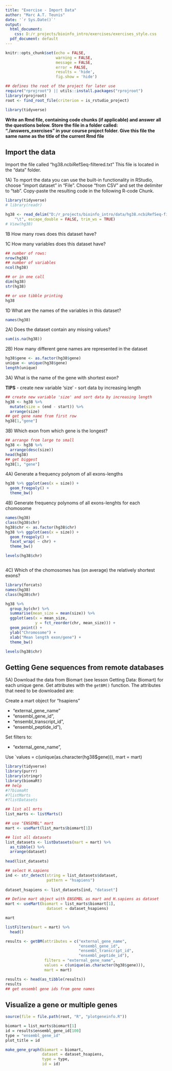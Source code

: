 ```yaml
---
title: "Exercise - Import Data"
author: "Marc A.T. Teunis"
date: '`r Sys.Date()`'
output:
  html_document:
    css: D:/r_projects/bioinfo_intro/exercises/exercises_style.css
  pdf_document: default
---
```


```r
knitr::opts_chunk$set(echo = FALSE, 
                      warning = FALSE, 
                      message = FALSE, 
                      error = FALSE,
                      results = 'hide',
                      fig.show = 'hide')
```

```r
## defines the root of the project for later use
require("rprojroot") || utils::install.packages("rprojroot")
library(rprojroot)
root <- find_root_file(criterion = is_rstudio_project)
```

```r
library(tidyverse)

```

__Write an Rmd file, containing code chunks (if applicable) and answer all the questions below. Store the file in a folder called: "./answers_exercises" in your course project folder. Give this file the same name as the title of the current Rmd file__

## Import the data
Import the file called "hg38.ncbiRefSeq-filtered.txt" This file is located in the "data" folder.

1A) To mport the data you can use the built-in functionality in RStudio, choose "import dataset" in "File". Choose "from CSV" and set the delimiter to "tab". Copy-paste the resulting code in the following R-code Chunk.

```r
library(tidyverse)
# library(readr)

hg38 <- read_delim("D:/r_projects/bioinfo_intro/data/hg38.ncbiRefSeq-filtered.txt", 
    "\t", escape_double = FALSE, trim_ws = TRUE)
# View(hg38)

```

1B How many rows does this dataset have?

1C How many variables does this dataset have?
```r
## number of rows:
nrow(hg38)
## number of variables
ncol(hg38)

## or in one call
dim(hg38)
str(hg38)

## or use tibble printing
hg38

```

1D What are the names of the variables in this dataset?
```r
names(hg38)
```

2A) Does the dataset contain any missing values?
```r
sum(is.na(hg38))
```

2B) How many different gene names are represented in the dataset
```r
hg38$gene <- as.factor(hg38$gene)
unique <- unique(hg38$gene)
length(unique)
```

3A) What is the name of the gene with shortest exon?

**TIPS**
 - create new variable 'size'
 - sort data by increasing length
```r
## create new variable 'size' and sort data by increasing length
hg38 <- hg38 %>% 
  mutate(size = (end - start)) %>%
  arrange(size)
## get gene name from first row
hg38[1,"gene"]
```

3B) Which exon from which gene is the longest?
```r
## arrange from large to small
hg38 <- hg38 %>%
  arrange(desc(size))
head(hg38)
## get biggest
hg38[1, "gene"]
```


4A) Generate a frequency polynom of all exons-lengths
```r
hg38 %>% ggplot(aes(x = size)) +
  geom_freqpoly() +
  theme_bw()
```

4B) Generate frequency polynoms of all exons-lenghts for each chomosome
```r
names(hg38)
class(hg38$chr)
hg38$chr <- as.factor(hg38$chr)
hg38 %>% ggplot(aes(x = size)) +
  geom_freqpoly() +
  facet_wrap( ~ chr) +
  theme_bw()

levels(hg38$chr)



```

4C) Which of the chomosomes has (on average) the relatively shortest exons?
```r

library(forcats)
names(hg38)
class(hg38$chr)

hg38 %>%
  group_by(chr) %>%
  summarise(mean_size = mean(size)) %>% 
  ggplot(aes(x = mean_size, 
             y = fct_reorder(chr, mean_size))) +
  geom_point() +
  ylab("Chromosome") +
  xlab("Mean length exon/gene") +
  theme_bw()

levels(hg38$chr)

```


## Getting Gene sequences from remote databases

5A) Download the data from Biomart (see lesson Getting Data: Biomart)
for each unique gene.
Get attributes with the `getBM()` function.
The attributes that need to be downloaded are:

Create a mart object for "hsapiens"

 - "external_gene_name"
 - "ensembl_gene_id",
 - "ensembl_transcript_id",
 - "ensembl_peptide_id"),
  
Set filters to:

 - "external_gene_name", 

Use `values = c(unique(as.character(hg38$gene))),
                 mart = mart)

```r
library(tidyverse)
library(purrr)
library(stringr)
library(biomaRt)
## help
#??biomaRt
#?listMarts
#?listDatasets

## list all mrts
list_marts <- listMarts()

## use "ENSEMBL" mart
mart <- useMart(list_marts$biomart[1])

## list all datasets
list_datasets <- listDatasets(mart = mart) %>%
  as_tibble() %>%
  arrange(dataset)
  
head(list_datasets)  

## select H.sapiens
ind <- str_detect(string = list_datasets$dataset, 
                  pattern = "hsapiens")
  
dataset_hsapiens <- list_datasets[ind, "dataset"]

## Define mart object with ENSEMBL as mart and H.sapiens as dataset
mart <- useMart(biomart = list_marts$biomart[1], 
                  dataset = dataset_hsapiens)

mart

listFilters(mart = mart) %>%
  head()

results <- getBM(attributes = c("external_gene_name",
                                "ensembl_gene_id",
                                "ensembl_transcript_id",
                                "ensembl_peptide_id"),
                 filters = "external_gene_name", 
                 values = c(unique(as.character(hg38$gene))),
                 mart = mart)

results <- head(as_tibble(results))
results
## get ensembl gene ids from gene names


```

## Visualize a gene or multiple genes
```r

source(file = file.path(root, "R", "plotgeneinfo.R"))

biomart = list_marts$biomart[1]
id = results$ensembl_gene_id[100]
type = "ensembl_gene_id"
plot_title = id

make_gene_graph(biomart = biomart, 
                dataset = dataset_hsapiens,
                type = type,
                id = id)


```



